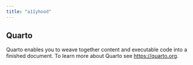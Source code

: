 ```yaml
---
title: "a11yhood"
---
```


## Quarto

Quarto enables you to weave together content and executable code into a finished document. To learn more about Quarto see <https://quarto.org>.
